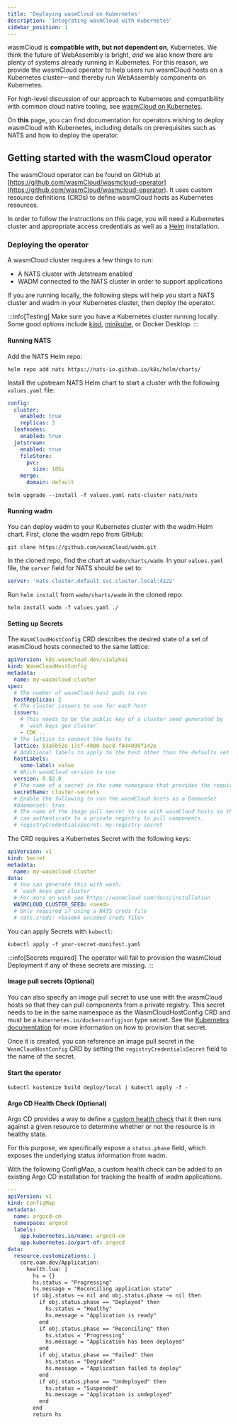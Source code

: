 ---
title: 'Deploying wasmCloud on Kubernetes'
description: 'Integrating wasmCloud with Kubernetes'
sidebar_position: 1
---

wasmCloud is **compatible with, but not dependent on**, Kubernetes. We think the future of WebAssembly is bright, _and_ we also know there are plenty of systems already running in Kubernetes. For this reason, we provide the wasmCloud operator to help users run wasmCloud hosts on a Kubernetes cluster&mdash;and thereby run WebAssembly components on Kubernetes.

For high-level discussion of our approach to Kubernetes and compatibility with common cloud native tooling, see [wasmCloud on Kubernetes](/docs/kubernetes/).

On **this** page, you can find documentation for operators wishing to deploy wasmCloud with Kubernetes, including details on prerequisites such as NATS and how to deploy the operator.

## Getting started with the wasmCloud operator

The wasmCloud operator can be found on GitHub at [https://github.com/wasmCloud/wasmcloud-operator](https://github.com/wasmCloud/wasmcloud-operator). It uses custom resource definitions (CRDs) to define wasmCloud hosts as Kubernetes resources.

In order to follow the instructions on this page, you will need a Kubernetes cluster and appropriate access credentials as well as a [Helm](https://helm.sh/) installation.

### Deploying the operator

A wasmCloud cluster requires a few things to run:

- A NATS cluster with Jetstream enabled
- WADM connected to the NATS cluster in order to support applications

If you are running locally, the following steps will help you start a NATS cluster and wadm in your Kubernetes cluster, then deploy the operator.

:::info[Testing]
Make sure you have a Kubernetes cluster running locally. Some good options include [kind](https://kind.sigs.k8s.io/), [minikube](https://minikube.sigs.k8s.io/docs/), or Docker Desktop.
:::

#### Running NATS

Add the NATS Helm repo:

```shell
helm repo add nats https://nats-io.github.io/k8s/helm/charts/
```

Install the upstream NATS Helm chart to start a cluster with the following
`values.yaml` file:

```yaml
config:
  cluster:
    enabled: true
    replicas: 3
  leafnodes:
    enabled: true
  jetstream:
    enabled: true
    fileStore:
      pvc:
        size: 10Gi
    merge:
      domain: default
```

```shell
helm upgrade --install -f values.yaml nats-cluster nats/nats
```

#### Running wadm

You can deploy wadm to your Kubernetes cluster with the wadm Helm chart. First, clone the wadm repo from GitHub:

```shell
git clone https://github.com/wasmCloud/wadm.git
```

In the cloned repo, find the chart at `wadm/charts/wadm`. In your `values.yaml` file, the `server` field for NATS should be set to:

```yaml
server: 'nats-cluster.default.svc.cluster.local:4222'
```

Run `helm install` from `wadm/charts/wadm` in the cloned repo:

```shell
helm install wadm -f values.yaml ./
```

#### Setting up Secrets

The `WasmCloudHostConfig` CRD describes the desired state of a set of wasmCloud hosts connected to the same lattice:

```yaml
apiVersion: k8s.wasmcloud.dev/v1alpha1
kind: WasmCloudHostConfig
metadata:
  name: my-wasmcloud-cluster
spec:
  # The number of wasmCloud host pods to run
  hostReplicas: 2
  # The cluster issuers to use for each host
  issuers:
    # This needs to be the public key of a cluster seed generated by
    # `wash keys gen cluster`
    - CDK...
  # The lattice to connect the hosts to
  lattice: 83a5b52e-17cf-4080-bac8-f844099f142e
  # Additional labels to apply to the host other than the defaults set in the operator
  hostLabels:
    some-label: value
  # Which wasmCloud version to use
  version: 0.82.0
  # The name of a secret in the same namespace that provides the required secrets.
  secretName: cluster-secrets
  # Enable the following to run the wasmCloud hosts as a DaemonSet
  #daemonset: true
  # The name of the image pull secret to use with wasmCloud hosts so that they
  # can authenticate to a private registry to pull components.
  # registryCredentialsSecret: my-registry-secret
```

The CRD requires a Kubernetes Secret with the following keys:

```yaml
apiVersion: v1
kind: Secret
metadata:
  name: my-wasmcloud-cluster
data:
  # You can generate this with wash:
  # `wash keys gen cluster`
  # For more on wash see https://wasmcloud.com/docs/installation
  WASMCLOUD_CLUSTER_SEED: <seed>
  # Only required if using a NATS creds file
  # nats.creds: <base64 encoded creds file>
```

You can apply Secrets with `kubectl`:

```shell
kubectl apply -f your-secret-manifest.yaml
```

:::info[Secrets required]
The operator will fail to provision the wasmCloud Deployment if any of these secrets are missing.
:::

#### Image pull secrets (Optional)

You can also specify an image pull secret to use use with the wasmCloud hosts so that they can pull components from a private registry. This secret needs to be in the same namespace as the WasmCloudHostConfig CRD and must be a
`kubernetes.io/dockerconfigjson` type secret. See the [Kubernetes documentation](https://kubernetes.io/docs/tasks/configure-pod-container/pull-image-private-registry/#registry-secret-existing-credentials) for more information on how to provision that secret.

Once it is created, you can reference an image pull secret in the `WasmCloudHostConfig` CRD by
setting the `registryCredentialsSecret` field to the name of the secret.

#### Start the operator

```shell
kubectl kustomize build deploy/local | kubectl apply -f -
```

#### Argo CD Health Check (Optional)

Argo CD provides a way to define a [custom health check](https://argo-cd.readthedocs.io/en/stable/operator-manual/health/#custom-health-checks) that it then runs against a given resource to determine whether or not the resource is in healthy state.

For this purpose, we specifically expose a `status.phase` field, which exposes the underlying status information from wadm.

With the following ConfigMap, a custom health check can be added to an existing
Argo CD installation for tracking the health of wadm applications.

```yaml
---
apiVersion: v1
kind: ConfigMap
metadata:
  name: argocd-cm
  namespace: argocd
  labels:
    app.kubernetes.io/name: argocd-cm
    app.kubernetes.io/part-of: argocd
data:
  resource.customizations: |
    core.oam.dev/Application:
      health.lua: |
        hs = {}
        hs.status = "Progressing"
        hs.message = "Reconciling application state"
        if obj.status ~= nil and obj.status.phase ~= nil then
          if obj.status.phase == "Deployed" then
            hs.status = "Healthy"
            hs.message = "Application is ready"
          end
          if obj.status.phase == "Reconciling" then
            hs.status = "Progressing"
            hs.message = "Application has been deployed"
          end
          if obj.status.phase == "Failed" then
            hs.status = "Degraded"
            hs.message = "Application failed to deploy"
          end
          if obj.status.phase == "Undeployed" then
            hs.status = "Suspended"
            hs.message = "Application is undeployed"
          end
        end
        return hs
```
